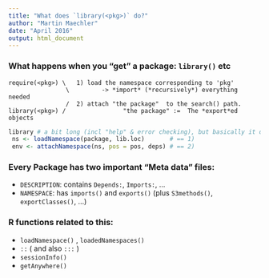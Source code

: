 ```yaml
---
title: "What does `library(<pkg>)` do?"
author: "Martin Maechler"
date: "April 2016"
output: html_document
---
```


### What happens when you "get" a package: `library()` etc


	require(<pkg>) \   1) load the namespace corresponding to 'pkg'
					\         -> *import* (*recursively*) everything needed
					/  2) attach "the package"  to the search() path.
	library(<pkg>) /	            "the package" :=  The *export*ed objects


```r
library # a bit long (incl "help" & error checking), but basically it does
 ns <- loadNamespace(package, lib.loc)       # == 1)
 env <- attachNamespace(ns, pos = pos, deps) # == 2)
```

### Every Package has two important "Meta data" files:
* `DESCRIPTION`: contains `Depends:`, `Imports:`, ...
* `NAMESPACE`: has `imports()` and `exports()`
              (plus `S3methods()`, `exportClasses()`, ...)


### R functions related to this:
* `loadNamespace()`  , `loadedNamespaces()`
* `::`  ( and also `:::` )
*  `sessionInfo()`
*  `getAnywhere()`
